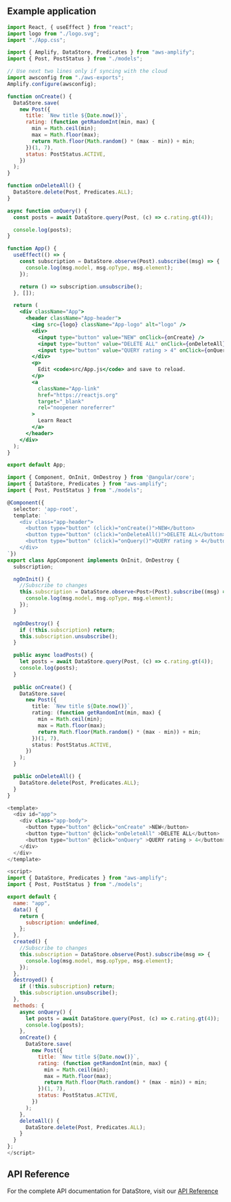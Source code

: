 ## Example application

<BlockSwitcher>
<Block name="React">

```jsx
import React, { useEffect } from "react";
import logo from "./logo.svg";
import "./App.css";

import { Amplify, DataStore, Predicates } from "aws-amplify";
import { Post, PostStatus } from "./models";

// Use next two lines only if syncing with the cloud
import awsconfig from "./aws-exports";
Amplify.configure(awsconfig);

function onCreate() {
  DataStore.save(
    new Post({
      title: `New title ${Date.now()}`,
      rating: (function getRandomInt(min, max) {
        min = Math.ceil(min);
        max = Math.floor(max);
        return Math.floor(Math.random() * (max - min)) + min;
      })(1, 7),
      status: PostStatus.ACTIVE,
    })
  );
}

function onDeleteAll() {
  DataStore.delete(Post, Predicates.ALL);
}

async function onQuery() {
  const posts = await DataStore.query(Post, (c) => c.rating.gt(4));

  console.log(posts);
}

function App() {
  useEffect(() => {
    const subscription = DataStore.observe(Post).subscribe((msg) => {
      console.log(msg.model, msg.opType, msg.element);
    });

    return () => subscription.unsubscribe();
  }, []);

  return (
    <div className="App">
      <header className="App-header">
        <img src={logo} className="App-logo" alt="logo" />
        <div>
          <input type="button" value="NEW" onClick={onCreate} />
          <input type="button" value="DELETE ALL" onClick={onDeleteAll} />
          <input type="button" value="QUERY rating > 4" onClick={onQuery} />
        </div>
        <p>
          Edit <code>src/App.js</code> and save to reload.
        </p>
        <a
          className="App-link"
          href="https://reactjs.org"
          target="_blank"
          rel="noopener noreferrer"
        >
          Learn React
        </a>
      </header>
    </div>
  );
}

export default App;
```
</Block>
<Block name="Angular">

```ts
import { Component, OnInit, OnDestroy } from '@angular/core';
import { DataStore, Predicates } from "aws-amplify";
import { Post, PostStatus } from "./models";

@Component({
  selector: 'app-root',
  template: `
    <div class="app-header">
      <button type="button" (click)="onCreate()">NEW</button>
      <button type="button" (click)="onDeleteAll()">DELETE ALL</button>
      <button type="button" (click)="onQuery()">QUERY rating > 4</button>
    </div>
`})
export class AppComponent implements OnInit, OnDestroy {
  subscription;

  ngOnInit() {
    //Subscribe to changes
    this.subscription = DataStore.observe<Post>(Post).subscribe((msg) => {
      console.log(msg.model, msg.opType, msg.element);
    });
  }

  ngOnDestroy() {
    if (!this.subscription) return;
    this.subscription.unsubscribe();
  }

  public async loadPosts() {
    let posts = await DataStore.query(Post, (c) => c.rating.gt(4));
    console.log(posts);
  }
  
  public onCreate() {
    DataStore.save(
      new Post({
        title: `New title ${Date.now()}`,
        rating: (function getRandomInt(min, max) {
          min = Math.ceil(min);
          max = Math.floor(max);
          return Math.floor(Math.random() * (max - min)) + min;
        })(1, 7),
        status: PostStatus.ACTIVE,
      })
    );
  }

  public onDeleteAll() {
    DataStore.delete(Post, Predicates.ALL);
  }
}
```
</Block>

<Block name="Vue">

```javascript 
<template>
  <div id="app">
    <div class="app-body">
      <button type="button" @click="onCreate" >NEW</button>
      <button type="button" @click="onDeleteAll" >DELETE ALL</button>
      <button type="button" @click="onQuery" >QUERY rating > 4</button>
    </div>
  </div>
</template>

<script>
import { DataStore, Predicates } from "aws-amplify";
import { Post, PostStatus } from "./models";

export default {
  name: "app",
  data() {
    return {
      subscription: undefined,
    };
  },
  created() {
    //Subscribe to changes
    this.subscription = DataStore.observe(Post).subscribe(msg => {
      console.log(msg.model, msg.opType, msg.element);
    });
  },
  destroyed() {
    if (!this.subscription) return;
    this.subscription.unsubscribe();
  },
  methods: {
    async onQuery() {
      let posts = await DataStore.query(Post, (c) => c.rating.gt(4));
      console.log(posts);
    },
    onCreate() {
      DataStore.save(
        new Post({
          title: `New title ${Date.now()}`,
          rating: (function getRandomInt(min, max) {
            min = Math.ceil(min);
            max = Math.floor(max);
            return Math.floor(Math.random() * (max - min)) + min;
          })(1, 7),
          status: PostStatus.ACTIVE,
        })
      );
    },
    deleteAll() {
      DataStore.delete(Post, Predicates.ALL);
    }
  }
};
</script>
```
</Block>

</BlockSwitcher>

## API Reference   

For the complete API documentation for DataStore, visit our [API Reference](https://aws-amplify.github.io/amplify-js/api/classes/datastore.html)
